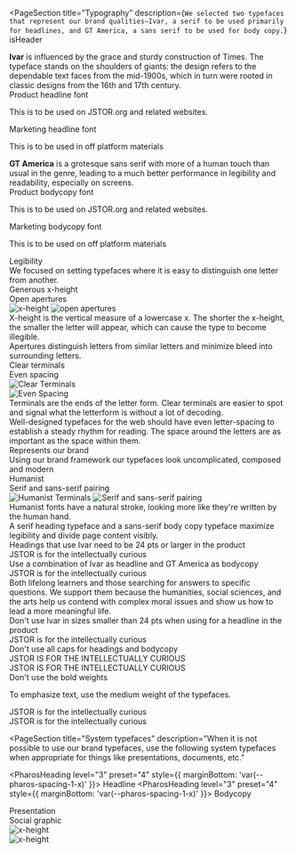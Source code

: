 

<PageSection
  title="Typography"
  description={`We selected two typefaces that represent our brand qualities—Ivar, a serif to be used primarily for headlines, and GT America, a sans serif to be used for body copy.`}
  isHeader
>
  <div
    style={{
      display: 'grid',
      justifyItems: 'center',
    }}
  >
    <div>
      <FontDisplay font="Ivar Headline" title="Ivar" large />
      <FontDisplay font="GT America Standard" title="GT America" large />
    </div>
  </div>
</PageSection>

<PageSection title="Headline Typefaces">
  <div
    style={{
      width: '75%',
      marginBottom: '3rem',
      color: 'var(--pharos-color-text-20)',
    }}
  >
    <strong>Ivar</strong> is influenced by the grace and sturdy construction of Times. The typeface
    stands on the shoulders of giants: the design refers to the dependable text faces from the
    mid-1900s, which in turn were rooted in classic designs from the 16th and 17th century.
  </div>
  <PharosHeading level="3" preset="4">
    Product headline font
  </PharosHeading>
  <p style={{ color: 'var(--pharos-color-text-20)' }}>
    This is to be used on JSTOR.org and related websites.
  </p>
  <Grid columns={2} bottom={2}>
    <div>
      <FontDisplay font="Ivar Headline" title="Ivar headline regular" dark />
    </div>
    <div>
      <FontDisplay font="Ivar Headline" title="Ivar headline medium" dark bold />
    </div>
  </Grid>
  <PharosHeading level="3" preset="4">
    Marketing headline font
  </PharosHeading>
  <p style={{ color: 'var(--pharos-color-text-20)' }}>
    This is to be used in off platform materials
  </p>
  <Grid columns={2}>
    <FontDisplay font="IvarDisplay-Regular" title="Ivar display regular" dark />
    <FontDisplay font="IvarDisplay-Medium" title="Ivar display medium" dark />
  </Grid>
</PageSection>

<PageSection title="Bodycopy">
  <div
    style={{
      width: '66%',
      marginBottom: '3rem',
      color: 'var(--pharos-color-text-20)',
    }}
  >
    <strong>GT America</strong> is a grotesque sans serif with more of a human touch than usual in
    the genre, leading to a much better performance in legibility and readability, especially on
    screens.
  </div>
  <PharosHeading level="3" preset="4">
    Product bodycopy font
  </PharosHeading>
  <p style={{ color: 'var(--pharos-color-text-20)' }}>
    This is to be used on JSTOR.org and related websites.
  </p>
  <Grid columns={2} bottom={2}>
    <FontDisplay font="GT America Standard" title="GT America regular" dark />
    <FontDisplay font="GT America Standard" title="GT America medium" dark bold />
  </Grid>
  <PharosHeading level="3" preset="4">
    Marketing bodycopy font
  </PharosHeading>
  <p style={{ color: 'var(--pharos-color-text-20)' }}>
    This is to be used on off platform materials
  </p>
  <Grid columns={2} bottom={2}>
    <FontDisplay font="GT America Standard" title="GT America regular" dark />
    <FontDisplay font="GT America Standard" title="GT America medium" dark bold />
  </Grid>
</PageSection>

<PageSection title="Principles">
  <PharosHeading level="3" preset="4">
    Legibility
  </PharosHeading>
  <div
    style={{
      marginBottom: 'var(--pharos-spacing-2-x)',
      color: 'var(--pharos-color-text-20)',
    }}
  >
    We focused on setting typefaces where it is easy to distinguish one letter from another.
  </div>
  <Grid columns={2}>
    <div>
      <PharosHeading level="4" preset="1--bold">
        Generous x-height
      </PharosHeading>
    </div>
    <div>
      <PharosHeading level="4" preset="1--bold">
        Open apertures
      </PharosHeading>
    </div>
    <img src={xHeight} alt="x-height" />
    <img src={openApertures} alt="open apertures" />
    <div>
      X-height is the vertical measure of a lowercase x. The shorter the x-height, the smaller the
      letter will appear, which can cause the type to become illegible.
    </div>
    <div>
      Apertures distinguish letters from similar letters and minimize bleed into surrounding
      letters.
    </div>
  </Grid>
  <Grid columns={2}>
    <div>
      <PharosHeading level="4" preset="1--bold">
        Clear terminals
      </PharosHeading>
    </div>
    <div>
      <PharosHeading level="4" preset="1--bold">
        Even spacing
      </PharosHeading>
    </div>
    <div style={{ width: '100%' }}>
      <img src={clearTerminals} alt="Clear Terminals" />
    </div>
    <div style={{ width: '100%' }}>
      <img src={evenSpacing} alt="Even Spacing" />
    </div>
    <div>
      Terminals are the ends of the letter form. Clear terminals are easier to spot and signal what
      the letterform is without a lot of decoding.
    </div>
    <div>
      Well-designed typefaces for the web should have even letter-spacing to establish a steady
      rhythm for reading. The space around the letters are as important as the space within them.
    </div>
  </Grid>
  <PharosHeading level="3" preset="4">
    Represents our brand
  </PharosHeading>
  <div
    style={{
      marginBottom: 'var(--pharos-spacing-2-x)',
      color: 'var(--pharos-color-text-20)',
    }}
  >
    Using our brand framework our typefaces look uncomplicated, composed and modern
  </div>
  <Grid columns={2}>
    <div>
      <PharosHeading level="4" preset="1--bold">
        Humanist
      </PharosHeading>
    </div>
    <div>
      <PharosHeading level="4" preset="1--bold">
        Serif and sans-serif pairing
      </PharosHeading>
    </div>
    <img src={humanistTerminals} alt="Humanist Terminals" />
    <img src={sansSerif} alt="Serif and sans-serif pairing" />
    <div>
      Humanist fonts have a natural stroke, looking more like they're written by the human hand.
    </div>
    <div>
      A serif heading typeface and a sans-serif body copy typeface maximize legibility and divide
      page content visibly.
    </div>
  </Grid>
</PageSection>

<PageSection title="Best Practices">
  <DosAndDonts>
    <div className="best-practice" style={{ marginBottom: '4rem' }}>
      <PharosHeading
        level="3"
        preset="2--bold"
        style={{ marginBottom: 'var(--pharos-spacing-1-x)' }}
      >
        Headings that use Ivar need to be 24 pts or larger in the product
      </PharosHeading>
      <div
        className="sample"
        style={{
          fontSize: 'var(--pharos-type-scale-6)',
          fontFamily: 'Ivar Headline',
          marginBottom: '4rem)',
        }}
      >
        JSTOR is for the intellectually curious
      </div>
    </div>
    <div className="best-practice">
      <PharosHeading
        level="3"
        preset="2--bold"
        style={{ marginBottom: 'var(--pharos-spacing-1-x)' }}
      >
        Use a combination of Ivar as headline and GT America as bodycopy
      </PharosHeading>
      <div
        className="sample"
        style={{
          fontSize: '2.25rem',
          marginBottom: 'var(--pharos-spacing-1-x)',
          fontFamily: 'IvarDisplay-Regular',
        }}
      >
        JSTOR is for the intellectually curious
      </div>
      <div
        style={{
          fontSize: 'var(--pharos-font-size-large)',
          marginBottom: 'var(--pharos-spacing-1-x)',
          lineHeight: 'var(--pharos-line-height-medium)',
        }}
      >
        Both lifelong learners and those searching for answers to specific questions. We support
        them because the humanities, social sciences, and the arts help us contend with complex
        moral issues and show us how to lead a more meaningful life.
      </div>
    </div>
  </DosAndDonts>
  <DosAndDonts Dont>
    <div className="best-practice">
      <PharosHeading
        level="3"
        preset="2--bold"
        style={{ marginBottom: 'var(--pharos-spacing-1-x)' }}
      >
        Don't use Ivar in sizes smaller than 24 pts when using for a headline in the product
      </PharosHeading>
      <div
        className="sample"
        style={{
          fontFamily: 'var(--pharos-font-family-serif)',
          marginBottom: '4rem',
        }}
      >
        JSTOR is for the intellectually curious
      </div>
    </div>
    <div className="best-practice">
      <PharosHeading
        level="3"
        preset="2--bold"
        style={{ marginBottom: 'var(--pharos-spacing-1-x)' }}
      >
        Don't use all caps for headings and bodycopy
      </PharosHeading>
      <div
        className="sample"
        style={{
          fontFamily: 'var(--pharos-font-family-sans-serif)',
          fontSize: '1.5rem',
          lineHeight: '2rem',
        }}
      >
        JSTOR IS FOR THE INTELLECTUALLY CURIOUS
      </div>
      <div
        className="sample"
        style={{
          fontFamily: 'Ivar-Headline',
          fontSize: '1.5rem',
          lineHeight: '2rem',
          marginBottom: '4rem',
        }}
      >
        JSTOR IS FOR THE INTELLECTUALLY CURIOUS
      </div>
    </div>
    <div className="best-practice">
      <PharosHeading level="3" preset="2--bold">
        Don't use the bold weights
      </PharosHeading>
      <p
        style={{
          marginBottom: 'var(--pharos-spacing-2-x)',
          color: 'var(--pharos-color-text-40)',
        }}
      >
        To emphasize text, use the medium weight of the typefaces.
      </p>
      <div
        className="sample"
        style={{
          fontFamily: 'IvarDisplay-Bold',
          fontSize: '1.5rem',
          lineHeight: '2rem',
        }}
      >
        JSTOR is for the intellectually curious
      </div>
      <div
        className="sample"
        style={{
          fontFamily: 'GT-America-Standard-Bold',
          fontSize: '1.5rem',
          lineHeight: '2rem',
        }}
      >
        JSTOR is for the intellectually curious
      </div>
    </div>
  </DosAndDonts>
</PageSection>

<PageSection
  title="System typefaces"
  description="When it is not possible to use our brand typefaces, use the following system typefaces when appropriate for things like presentations, documents, etc."
>
  <PharosHeading level="3" preset="4" style={{ marginBottom: 'var(--pharos-spacing-1-x)' }}>
    Headline
  </PharosHeading>
  <Grid columns={2}>
    <FontDisplay font="Times" title="Times" dark />
  </Grid>
  <PharosHeading level="3" preset="4" style={{ marginBottom: 'var(--pharos-spacing-1-x)' }}>
    Bodycopy
  </PharosHeading>
  <Grid columns={2}>
    <FontDisplay font="Roboto" title="Roboto" dark />
    <FontDisplay font="Arial" title="Arial" dark />
  </Grid>
</PageSection>

<PageSection title="Typography in action" moreTitleSpace>
  <Grid columns={2}>
    <div>Presentation</div>
    <div>Social graphic</div>
    <div style={{ maxWidth: '100%' }}>
      <img src={presentation} alt="x-height" style={{ maxWidth: '100%' }} />
    </div>
    <div style={{ maxWidth: '100%' }}>
      <img src={socialGraphic} alt="x-height" style={{ maxWidth: '100%' }} />
    </div>
  </Grid>
</PageSection>
